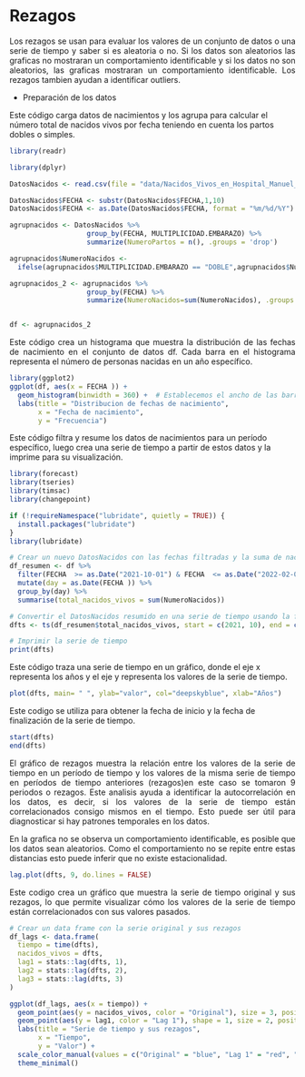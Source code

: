 # Rezagos {#Rezagos}

<div style="text-align:justify;">
Los rezagos se usan para evaluar los valores de un conjunto de datos o una serie de tiempo y saber si es aleatoria o no. Si los datos son aleatorios las graficas no mostraran un comportamiento identificable y si los datos no son aleatorios, las graficas mostraran un comportamiento identificable. Los rezagos tambien ayudan a identificar outliers.
</div>

- Preparación de los datos

Este código carga datos de nacimientos y los agrupa para calcular el número total de nacidos vivos por fecha teniendo en cuenta los partos dobles o simples.

```r
library(readr)

library(dplyr)

DatosNacidos <- read.csv(file = "data/Nacidos_Vivos_en_Hospital_Manuel_Uribe_Angel_20240418.csv")

DatosNacidos$FECHA <- substr(DatosNacidos$FECHA,1,10)
DatosNacidos$FECHA <- as.Date(DatosNacidos$FECHA, format = "%m/%d/%Y")

agrupnacidos <- DatosNacidos %>% 
                   group_by(FECHA, MULTIPLICIDAD.EMBARAZO) %>% 
                   summarize(NumeroPartos = n(), .groups = 'drop')

agrupnacidos$NumeroNacidos <- 
  ifelse(agrupnacidos$MULTIPLICIDAD.EMBARAZO == "DOBLE",agrupnacidos$NumeroPartos*2,agrupnacidos$NumeroPartos)

agrupnacidos_2 <- agrupnacidos %>% 
                   group_by(FECHA) %>% 
                   summarize(NumeroNacidos=sum(NumeroNacidos), .groups = 'drop')


df <- agrupnacidos_2

```
<div style="text-align:justify;">
Este código crea un histograma que muestra la distribución de las fechas de nacimiento en el conjunto de datos df. Cada barra en el histograma representa el número de personas nacidas en un año específico.
</div>
```r
library(ggplot2)
ggplot(df, aes(x = FECHA )) +
  geom_histogram(binwidth = 360) +  # Establecemos el ancho de las barras en 1 mes (30 días)
  labs(title = "Distribucion de fechas de nacimiento",
       x = "Fecha de nacimiento",
       y = "Frecuencia")
```

Este código filtra y resume los datos de nacimientos para un período específico, luego crea una serie de tiempo a partir de estos datos y la imprime para su visualización. 

```r
library(forecast)
library(tseries) 
library(timsac)
library(changepoint)

if (!requireNamespace("lubridate", quietly = TRUE)) {
  install.packages("lubridate")
}
library(lubridate)

# Crear un nuevo DatosNacidos con las fechas filtradas y la suma de nacidos vivos por día
df_resumen <- df %>%
  filter(FECHA  >= as.Date("2021-10-01") & FECHA  <= as.Date("2022-02-01")) %>%
  mutate(day = as.Date(FECHA )) %>%
  group_by(day) %>%
  summarise(total_nacidos_vivos = sum(NumeroNacidos))

# Convertir el DatosNacidos resumido en una serie de tiempo usando la función 'ts'
dfts <- ts(df_resumen$total_nacidos_vivos, start = c(2021, 10), end = c(2022, 2), frequency = 365)

# Imprimir la serie de tiempo
print(dfts)
```

Este código traza una serie de tiempo en un gráfico, donde el eje x representa los años y el eje y representa los valores de la serie de tiempo. 


```r
plot(dfts, main= " ", ylab="valor", col="deepskyblue", xlab="Años")
```

Este codigo se utiliza para obtener la fecha de inicio y la fecha de finalización de la serie de tiempo.

```r
start(dfts)
end(dfts)
```
<div style="text-align:justify;">
El gráfico de rezagos muestra la relación entre los valores de la serie de tiempo en un período de tiempo y los valores de la misma serie de tiempo en períodos de tiempo anteriores (rezagos)en este caso se tomaron 9 periodos o rezagos. Este analisis ayuda a identificar la autocorrelación en los datos, es decir, si los valores de la serie de tiempo están correlacionados consigo mismos en el tiempo. Esto puede ser útil para diagnosticar si hay patrones temporales en los datos.

En la grafica no se observa un comportamiento identificable, es posible que los datos sean aleatorios. Como el comportamiento no se repite entre estas distancias esto puede inferir que no existe estacionalidad.
</div>
```r
lag.plot(dfts, 9, do.lines = FALSE)
```
<div style="text-align:justify;">
Este codigo crea un gráfico que muestra la serie de tiempo original y sus rezagos, lo que permite visualizar cómo los valores de la serie de tiempo están correlacionados con sus valores pasados. 
</div>
```r
# Crear un data frame con la serie original y sus rezagos
df_lags <- data.frame(
  tiempo = time(dfts),
  nacidos_vivos = dfts,
  lag1 = stats::lag(dfts, 1),
  lag2 = stats::lag(dfts, 2),
  lag3 = stats::lag(dfts, 3)
)

ggplot(df_lags, aes(x = tiempo)) +
  geom_point(aes(y = nacidos_vivos, color = "Original"), size = 3, position = position_jitter(width = 0.2)) +
  geom_point(aes(y = lag1, color = "Lag 1"), shape = 1, size = 2, position = position_jitter(width = 0.2)) +
  labs(title = "Serie de tiempo y sus rezagos",
       x = "Tiempo",
       y = "Valor") +
  scale_color_manual(values = c("Original" = "blue", "Lag 1" = "red", "Lag 2" = "green", "Lag 3" = "purple")) +
  theme_minimal()
```



